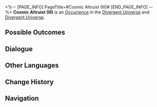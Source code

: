 <%-- [PAGE_INFO]
PageTitle=#Cosmic Altruist (III)#
[END_PAGE_INFO] --%>
{{Stub}}
{{Simulated Universe Event Infobox
|id            = 11703
|title         = 
|image         = Occurrence Salesperson.png
|domains_su    = 
|domains_swarm = 
|domains_gng   = 
|domains_du    = Unknown
|domains_und   = Unknown
|requirements  = 
|prev          = 
|next          = 
|characters    = 
|factions      = 
|order         = 
|order_du      = 022
}}
'''Cosmic Altruist (III)''' is an [[Divergent Universe/Occurrence|Occurrence]] in the [[Divergent Universe]] and [[Divergent Universe]].

==Possible Outcomes==
{{Possible Outcomes
|choice_1 = Purchase a diamond box.
|result_1 = Spend 10 Cosmic Fragments and obtain 2 "tempting" reward(s).

|choice_2 = Purchase an ore box.
|result_2 = Spend 10 Cosmic Fragments and obtain 2 "tantalizing" reward(s).
|modes_2  = und

|choice_3 = Purchase an ore box.
|result_3 = Spend 10 Cosmic Fragments and obtain 3 "tantalizing" reward(s).
|modes_3  = du

|choice_4 = Leave.
|result_4 = You don't need this.

}}
<!--
==Gameplay Notes==
* 
-->
==Dialogue==
{{Dialogue Start}}
:{{tx}}
{{Dialogue End}}

==Other Languages==
{{Other Languages
|en   = Cosmic Altruist (III)
|zhs  = 银河好人（其三）
|zht  = 銀河好人（其三）
|ja   = {{Rubi|銀河|ぎんが}}のお{{Rubi|人|ひと}}よし（その3）
|ko   = 은하 호인 (3)
|es   = Altruismo galáctico (III)
|fr   = Altruiste intergalactique (III)
|ru   = Галактический торговец III
|th   = คนดีแห่งกาแล็กซี (3)
|vi   = Người Tốt Ngân Hà (3)
|de   = Galaktischer Altruist (Teil 3)
|id   = Orang Baik di Galaksi (3)
|pt   = Altruísta Cósmico (III)
}}

==Change History==
{{Change History|2.3}}

==Navigation==
{{Occurrence Navbox}}